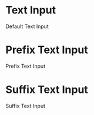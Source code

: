 
<Meta of={Stories} />

# Text Input

Default Text Input

<Canvas of={Stories.StandardTextInput} />

# Prefix Text Input

Prefix Text Input

<Canvas of={Stories.PrefixTextInput} />

# Suffix Text Input

Suffix Text Input

<Canvas of={Stories.SuffixTextInput} />
